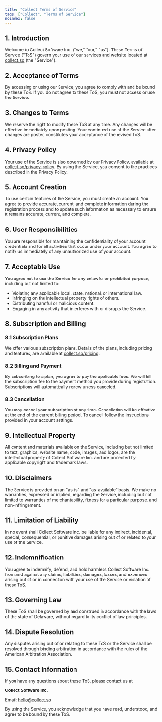```yaml
---
title: "Collect Terms of Service"
tags: ["Collect", "Terms of Service"]
noindex: false
---
```


<PostHeader
  title="Collect Terms of Service"
  description="Effective Date: 24.02.2023"
  showDate={false}
/>

## 1. Introduction

Welcome to Collect Software Inc. ("we," "our," "us"). These Terms of Service ("ToS") govern your use of our services and website located at [collect.so](https://collect.so) (the "Service").

## 2. Acceptance of Terms

By accessing or using our Service, you agree to comply with and be bound by these ToS. If you do not agree to these ToS, you must not access or use the Service.

## 3. Changes to Terms

We reserve the right to modify these ToS at any time. Any changes will be effective immediately upon posting. Your continued use of the Service after changes are posted constitutes your acceptance of the revised ToS.

## 4. Privacy Policy

Your use of the Service is also governed by our Privacy Policy, available at [collect.so/privacy-policy](https://collect.so/privacy-policy). By using the Service, you consent to the practices described in the Privacy Policy.

## 5. Account Creation

To use certain features of the Service, you must create an account. You agree to provide accurate, current, and complete information during the registration process and to update such information as necessary to ensure it remains accurate, current, and complete.

## 6. User Responsibilities

You are responsible for maintaining the confidentiality of your account credentials and for all activities that occur under your account. You agree to notify us immediately of any unauthorized use of your account.

## 7. Acceptable Use

You agree not to use the Service for any unlawful or prohibited purpose, including but not limited to:

- Violating any applicable local, state, national, or international law.
- Infringing on the intellectual property rights of others.
- Distributing harmful or malicious content.
- Engaging in any activity that interferes with or disrupts the Service.

## 8. Subscription and Billing

### 8.1 Subscription Plans

We offer various subscription plans. Details of the plans, including pricing and features, are available at [collect.so/pricing](https://collect.so/pricing).

### 8.2 Billing and Payment

By subscribing to a plan, you agree to pay the applicable fees. We will bill the subscription fee to the payment method you provide during registration. Subscriptions will automatically renew unless canceled.

### 8.3 Cancellation

You may cancel your subscription at any time. Cancellation will be effective at the end of the current billing period. To cancel, follow the instructions provided in your account settings.

## 9. Intellectual Property

All content and materials available on the Service, including but not limited to text, graphics, website name, code, images, and logos, are the intellectual property of Collect Software Inc. and are protected by applicable copyright and trademark laws.

## 10. Disclaimers

The Service is provided on an "as-is" and "as-available" basis. We make no warranties, expressed or implied, regarding the Service, including but not limited to warranties of merchantability, fitness for a particular purpose, and non-infringement.

## 11. Limitation of Liability

In no event shall Collect Software Inc. be liable for any indirect, incidental, special, consequential, or punitive damages arising out of or related to your use of the Service.

## 12. Indemnification

You agree to indemnify, defend, and hold harmless Collect Software Inc. from and against any claims, liabilities, damages, losses, and expenses arising out of or in connection with your use of the Service or violation of these ToS.

## 13. Governing Law

These ToS shall be governed by and construed in accordance with the laws of the state of Delaware, without regard to its conflict of law principles.

## 14. Dispute Resolution

Any disputes arising out of or relating to these ToS or the Service shall be resolved through binding arbitration in accordance with the rules of the American Arbitration Association.

## 15. Contact Information

If you have any questions about these ToS, please contact us at:

**Collect Software Inc.**

Email: [hello@collect.so](mailto:hello@collect.so)

By using the Service, you acknowledge that you have read, understood, and agree to be bound by these ToS.
